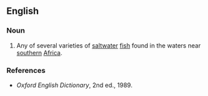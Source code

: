 ==English==

===Noun===
{{en-noun|-}}

#Any of several varieties of [[saltwater]] [[fish]] found in the waters near [[southern]] [[Africa]].

===References===
*''Oxford English Dictionary'', 2nd ed., 1989.